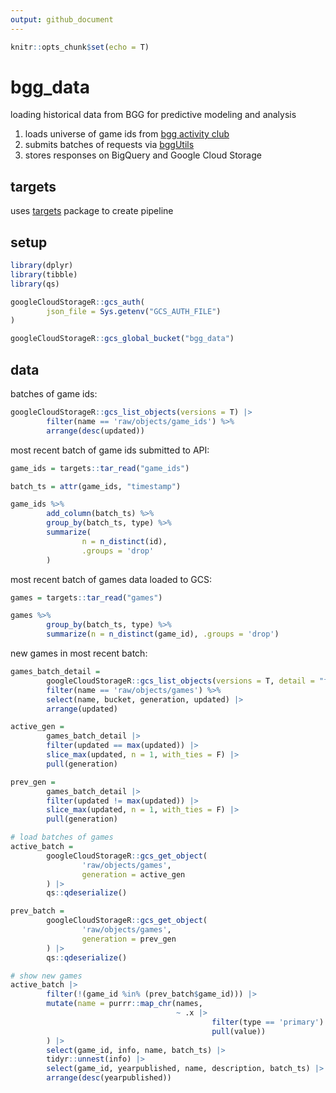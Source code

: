 ```yaml
---
output: github_document
---
```


```r
knitr::opts_chunk$set(echo = T)
```

# bgg_data

loading historical data from BGG for predictive modeling and analysis

1. loads universe of game ids from [bgg activity club](http://bgg.activityclub.org/bggdata/thingids.txt])
2. submits batches of requests via [bggUtils](https://github.com/phenrickson/bggUtils)
3. stores responses on BigQuery and Google Cloud Storage

## targets

uses [targets](https://github.com/ropensci/targets) package to create pipeline

## setup

```r

library(dplyr)
library(tibble)
library(qs)

googleCloudStorageR::gcs_auth(
        json_file = Sys.getenv("GCS_AUTH_FILE")
)

googleCloudStorageR::gcs_global_bucket("bgg_data")

```

## data

batches of game ids:

```r

googleCloudStorageR::gcs_list_objects(versions = T) |>
        filter(name == 'raw/objects/game_ids') %>%
        arrange(desc(updated))

```

most recent batch of game ids submitted to API:

```r

game_ids = targets::tar_read("game_ids")

batch_ts = attr(game_ids, "timestamp")

game_ids %>%
        add_column(batch_ts) %>%
        group_by(batch_ts, type) %>%
        summarize(
                n = n_distinct(id),
                .groups = 'drop'
        )
```
most recent batch of games data loaded to GCS:

```r

games = targets::tar_read("games")

games %>% 
        group_by(batch_ts, type) %>% 
        summarize(n = n_distinct(game_id), .groups = 'drop')

```

new games in most recent batch:

```r

games_batch_detail = 
        googleCloudStorageR::gcs_list_objects(versions = T, detail = "full") |>
        filter(name == 'raw/objects/games') %>%
        select(name, bucket, generation, updated) |>
        arrange(updated)

active_gen = 
        games_batch_detail |>
        filter(updated == max(updated)) |>
        slice_max(updated, n = 1, with_ties = F) |>
        pull(generation)

prev_gen = 
        games_batch_detail |>
        filter(updated != max(updated)) |>
        slice_max(updated, n = 1, with_ties = F) |>
        pull(generation)

# load batches of games
active_batch = 
        googleCloudStorageR::gcs_get_object(
                'raw/objects/games',
                generation = active_gen
        ) |>
        qs::qdeserialize()

prev_batch = 
        googleCloudStorageR::gcs_get_object(
                'raw/objects/games',
                generation = prev_gen
        ) |>
        qs::qdeserialize()

# show new games
active_batch |>
        filter(!(game_id %in% (prev_batch$game_id))) |>
        mutate(name = purrr::map_chr(names,
                                     ~ .x |> 
                                             filter(type == 'primary') |>
                                             pull(value))
        ) |>
        select(game_id, info, name, batch_ts) |>
        tidyr::unnest(info) |>
        select(game_id, yearpublished, name, description, batch_ts) |>
        arrange(desc(yearpublished))

```